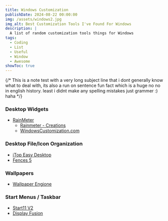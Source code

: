 ```yaml
---
title: Windows Customization
publishDate: 2024-08-22 00:00:00
img: /assets/windows2.jpg
img_alt: Best Customization Tools I've Found For Windows
description: |
  A list of random customization tools things for Windows
tags:
  - Coding
  - List
  - Useful
  - Window
  - Awesome
showToc: true
---
```



{/* <QTip type="info" title="Test Info" content="Quick Info Tip"/>
<QTip type="danger" title="Test Danger" content="Quick Danger Tip"/>
<QTip type="tip" title="Test Tip" content="Quick Test Tip"/>
<QTip type="caution" title="Test Caution" content="Quick Caution Tip"/>
<QTip type="note" title="Test Note" content="Its a Quick Note Tip"/>
<Tip type="note" title="Test Note">
This is a note test with a very long subject line that i dont generally know what to deal with, its also a run on sentence fun fact which is a huge no no in english history. least i didnt make any spelling mistakes just grammer :) haha
</Tip> */}

### Desktop Widgets
- [RainMeter](https://www.rainmeter.net/)
  - [Rainmeter - Creations](https://forum.rainmeter.net/viewforum.php?f=27&sid=c296fd9c51c8d5bc906d8591e465b0fc)
  - [WindowsCustomization.com](https://windowscustomization.com/)

### Desktop File/Icon Organization
- [iTop Easy Desktop](https://store.steampowered.com/app/2620310/iTop_Easy_Desktop/)
- [Fences 5](https://store.steampowered.com/app/1172780/Fences_5/)

### Wallpapers
- [Wallpaper Engione](https://store.steampowered.com/app/431960/Wallpaper_Engine/)

### Start Menus / Taskbar
- [Start11 V2](https://store.steampowered.com/app/1694750/Start11_v2/)
- [Display Fusion](https://store.steampowered.com/app/227260/DisplayFusion/)
